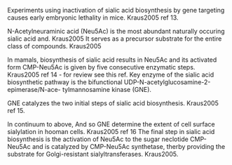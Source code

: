 
<!-- 
**Sialic Acid**
What are Sialic acids?
Sialic acids are a derivative of neuraminic acid,
an acidic sugar with a nine carbon backbone. 
The most common member of this group is N-acetylneuraminic acid
(Neu5Ac or NANA).

Where are they located?
Sialic acids are located on the distal side of glycan chains
in many vertebrate cell surface glycoconjugates
Kraus2005 ref 1 - Rens-Domiano 1991

What are sialic acids for?
Regulation of glycoprotein stability
Kraus2005 ref 1 - Rens-Domiano 1991
, cruicial in controlling cellular 
interactions, including cell adhesion, 
Kraus2005 ref 2 - Vestweber 1999
modulation of surface recognition
determinants, 
Kraus2005 ref 3,4
and B-cell signaling.
kraus2005 @ 5

More:
Sialic acids have been implicated in pathogenic processes
such as inflammation 
kraus2005 @ 6,7
adhesion of viruses or bacteria to target cells
kraus2005 8-10
tumorigenesis, and metastasis
kraus2005 - 11,12
-->
                                                            
Experiments using inactivation of sialic acid biosynthesis by gene targeting
causes early embryonic lethality in mice.
Kraus2005 ref 13.

N-Acetylneuraminic acid (Neu5Ac) is the most abundant naturally occuring sialic
acid and.
Kraus2005
It serves as a precursor substrate for the entire class of compounds.
Kraus2005

In mamals, biosynthesis of sialic acid results in Neu5Ac and its activated form
CMP-Neu5Ac is given by five consecutive enzymatic steps.
Kraus2005 ref 14 - for review see this ref.
Key enzyme of the sialic acid biosynthetic pathway is the
bifunctional UDP-N-acetylglucosamine-2-epimerase/N-ace-
tylmannosamine kinase (GNE).

GNE catalyzes the two initial steps of sialic acid biosynthesis.
Kraus2005 ref 15.

In continuum to above, And so GNE determine the extent of cell
surface sialylation in hooman cells.
Kraus2005 ref 16
The final step in sialic acid biosynthesis is the activation of
Neu5Ac to the sugar neclotide CMP-Neu5Ac and is catalyzed by
CMP-Neu5Ac synthetase, therby providing the substrate for
Golgi-resistant sialyltransferases.
Kraus2005.
